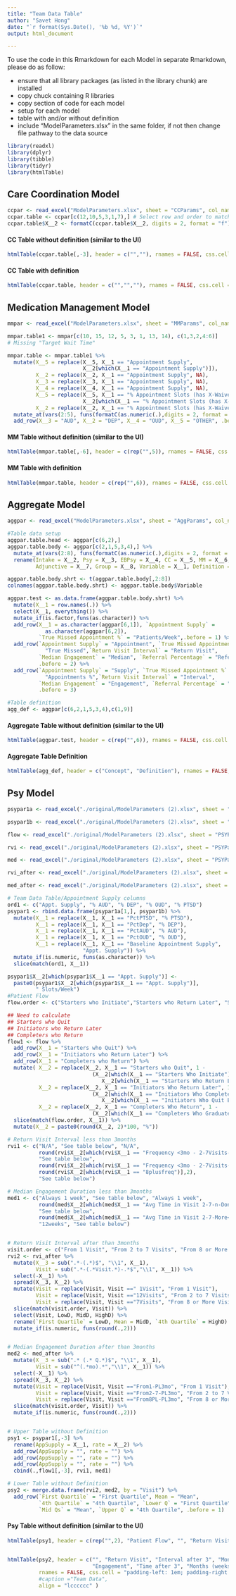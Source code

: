 ---
title: "Team Data Table"
author: "Savet Hong"
date: "`r format(Sys.Date(), '%b %d, %Y')`"
output: html_document

---
  
To use the code in this Rmarkdown for each Model in separate Rmarkdown, please do as follow:
  
- ensure that all library packages (as listed in the library chunk) are installed
- copy chuck containing R libraries 
- copy section of code for each model
+ setup for each model
+ table with and/or without definition
- include "ModelParameters.xlsx" in the same folder, if not then change file pathway to the data source    

```{r library, include=FALSE}

library(readxl)
library(dplyr)
library(tibble)
library(tidyr)
library(htmlTable)

```

## Care Coordination Model


```{r cc_setup, include=FALSE}
ccpar <- read_excel("ModelParameters.xlsx", sheet = "CCParams", col_names = FALSE)
ccpar.table <- ccpar[c(12,10,5,3,1,7),] # Select row and order to match UI
ccpar.table$X__2 <- formatC(ccpar.table$X__2, digits = 2, format = "f")

```

#### CC Table without definition (similar to the UI)

```{r cc_table_NOdef, echo=FALSE}

htmlTable(ccpar.table[,-3], header = c("",""), rnames = FALSE, css.cell = "padding-left: 1em; padding-right: 1em;", caption ="Team Data", align = "lr")
```

#### CC Table with definition

```{r cc_table_def, echo=FALSE}
htmlTable(ccpar.table, header = c("","",""), rnames = FALSE, css.cell = "padding-left: 1em; padding-right: 1em;", caption ="Team Data", align = "lrl")
```

## Medication Management Model


```{r mm_setup, include=FALSE}
mmpar <- read_excel("ModelParameters.xlsx", sheet = "MMParams", col_names = FALSE, range = "A1:F16")

mmpar.table1 <- mmpar[c(10, 15, 12, 5, 3, 1, 13, 14), c(1,3,2,4:6)] 
# Missing "Target Wait Time"

mmpar.table <- mmpar.table1 %>%
  mutate(X__5 = replace(X__5, X__1 == "Appointment Supply", 
                        X__2[which(X__1 == "Appointment Supply")]),
         X__2 = replace(X__2, X__1 == "Appointment Supply", NA),
         X__3 = replace(X__3, X__1 == "Appointment Supply", NA),
         X__4 = replace(X__4, X__1 == "Appointment Supply", NA),
         X__5 = replace(X__5, X__1 == "% Appointment Slots (has X-Waiver)",
                        X__2[which(X__1 == "% Appointment Slots (has X-Waiver)")]),
         X__2 = replace(X__2, X__1 == "% Appointment Slots (has X-Waiver)", NA)) %>%
  mutate_at(vars(2:5), funs(formatC(as.numeric(.),digits = 2, format = "f"))) %>%
  add_row(X__3 = "AUD", X__2 = "DEP", X__4 = "OUD", X__5 = "OTHER", .before = 3)

```

#### MM Table without definition (similar to the UI)

```{r mm_table_NOdef, echo=FALSE}

htmlTable(mmpar.table[,-6], header = c(rep("",5)), rnames = FALSE, css.cell = "padding-left: 1em; padding-right: 1em;", caption ="Team Data", align = "lrrrr")

```

#### MM Table with definition

```{r mm_table_def, echo=FALSE}

htmlTable(mmpar.table, header = c(rep("",6)), rnames = FALSE, css.cell = "padding-left: 1em; padding-right: 1em;", caption ="Team Data", align = "lrrrrl")

```


## Aggregate Model

```{r agg_setup, include=FALSE}
aggpar <- read_excel("ModelParameters.xlsx", sheet = "AggParams", col_names = FALSE, range = "A1:I12")

#Table data setup
aggpar.table.head <- aggpar[c(6,2),]
aggpar.table.body <- aggpar[c(2,1,5,3,4),] %>%
  mutate_at(vars(2:8), funs(formatC(as.numeric(.),digits = 2, format = "f"))) %>%
  rename(Intake = X__2, Psy = X__3, EBPsy = X__4, CC = X__5, MM = X__6, 
         Adjunctive = X__7, Group = X__8, Variable = X__1, Definition = X__9)

aggpar.table.body.shrt <- t(aggpar.table.body[,2:8]) 
colnames(aggpar.table.body.shrt) <- aggpar.table.body$Variable

aggpar.test <- as.data.frame(aggpar.table.body.shrt) %>%
  mutate(X__1 = row.names(.)) %>%
  select(X__1, everything()) %>%
  mutate_if(is.factor,funs(as.character)) %>%
  add_row(X__1 = as.character(aggpar[6,1]), `Appointment Supply` =
            as.character(aggpar[6,2]), 
          `True Missed Appointment %` = "Patients/Week",.before = 1) %>%
  add_row(`Appointment Supply` = "Appointment", `True Missed Appointment %` = 
            "True Missed",`Return Visit Interval` = "Return Visit", 
          `Median Engagement` = "Median", `Referral Percentage` = "Referral",
          .before = 2) %>%
  add_row(`Appointment Supply` = "Supply", `True Missed Appointment %` = 
            "Appointments %",`Return Visit Interval` = "Interval", 
          `Median Engagement` = "Engagement", `Referral Percentage` = "Percentage",
          .before = 3)

#Table definition
agg_def <- aggpar[c(6,2,1,5,3,4),c(1,9)]
```

#### Aggregate Table without definition (similar to the UI)

```{r agg_table, echo=FALSE}

htmlTable(aggpar.test, header = c(rep("",6)), rnames = FALSE, css.cell = "padding-left: 1em; padding-right: 1em;", caption ="Team Data", align = "lrrrr")

```
#### Aggregate Table Definition

```{r agg_table_def, echo=FALSE}
htmlTable(agg_def, header = c("Concept", "Definition"), rnames = FALSE, css.cell = "padding-left: 1em; padding-right: 1em;", caption ="Team Data: Aggregate Table Concept Definition", align = "ll")

```

## Psy Model

```{r psy_datafiles, include=FALSE}
psypar1a <- read_excel("./original/ModelParameters (2).xlsx", sheet = "PSYParams", col_names = FALSE, range = "B35:D36")

psypar1b <- read_excel("./original/ModelParameters (2).xlsx", sheet = "PSYParams", col_names = FALSE, range = "B40:D43")

flow <- read_excel("./original/ModelParameters (2).xlsx", sheet = "PSYParams", col_names = FALSE, range = "B3:D7")

rvi <- read_excel("./original/ModelParameters (2).xlsx", sheet = "PSYParams", col_names = FALSE, range = "B8:D12")

med <- read_excel("./original/ModelParameters (2).xlsx", sheet = "PSYParams", col_names = FALSE, range = "B13:D14")

rvi_after <- read_excel("./original/ModelParameters (2).xlsx", sheet = "PSYParams", col_names = FALSE, range = "B15:D23")

med_after <- read_excel("./original/ModelParameters (2).xlsx", sheet = "PSYParams", col_names = FALSE, range = "B24:D32")
```

```{r psy_setup, include=FALSE}
# Team Data Table/Appointment Supply columns
ord1 <- c("Appt. Supply", "% AUD", "% DEP", "% OUD", "% PTSD")
psypar1 <- rbind.data.frame(psypar1a[1,], psypar1b) %>%
  mutate(X__1 = replace(X__1, X__1 == "PctPTSD", "% PTSD"),
         X__1 = replace(X__1, X__1 == "PctDep", "% DEP"),
         X__1 = replace(X__1, X__1 == "PctAUD", "% AUD"),
         X__1 = replace(X__1, X__1 == "PctOUD", "% OUD"),
         X__1 = replace(X__1, X__1 == "Baseline Appointment Supply", 
                        "Appt. Supply")) %>%
  mutate_if(is.numeric, funs(as.character)) %>%
  slice(match(ord1, X__1))

psypar1$X__2[which(psypar1$X__1 == "Appt. Supply")] <-  
  paste0(psypar1$X__2[which(psypar1$X__1 == "Appt. Supply")], 
         " Slots/Week")
#Patient Flow 
flow.order <- c("Starters who Initiate","Starters who Return Later", "Starters who Quit", "Initiators who Complete","Initiators who Return Later", "Initiators who Quit Early", "Completers who Graduate","Completers who Return")

## Need to calculate
## Starters who Quit
## Initiators who Return Later
## Completers who Return
flow1 <- flow %>%
  add_row(X__1 = "Starters who Quit") %>% 
  add_row(X__1 = "Initiators who Return Later") %>%
  add_row(X__1 = "Completers who Return") %>%
  mutate( X__2 = replace(X__2, X__1 == "Starters who Quit", 1 - 
                           (X__2[which(X__1 == "Starters Who Initiate")] + 
                              X__2[which(X__1 == "Starters Who Return Later")])),
          X__2 = replace(X__2, X__1 == "Initiators Who Return Later", 1 - 
                           (X__2[which(X__1 == "Initiators Who Complete")] + 
                              X__2[which(X__1 == "Initiators Who Quit Early")])),
          X__2 = replace(X__2, X__1 == "Completers Who Return", 1 - 
                           (X__2[which(X__1 == "Completers Who Graduate")]))) %>%
  slice(match(flow.order, X__1)) %>%
  mutate(X__2 = paste0(round(X__2, 2)*100, "%"))

# Return Visit Interval less than 3months
rvi1 <- c("N/A", "See table below", "N/A", 
          round(rvi$X__2[which(rvi$X__1 == "Frequency <3mo - 2-7Visits-n-More<3mo")],2) ,
          "See table below",
          round(rvi$X__2[which(rvi$X__1 == "Frequency <3mo - 2-7Visits-n-done")],2), 
          round(rvi$X__2[which(rvi$X__1 == "8plusfreq")],2),
          "See table below")

# Median Engagement Duration less than 3months
med1 <- c("Always 1 week", "See table below", "Always 1 week",
          round(med$X__2[which(med$X__1 == "Avg Time in Visit 2-7-n-Done")], 2),
          "See table below", 
          round(med$X__2[which(med$X__1 == "Avg Time in Visit 2-7-More<3mo")],2),
          "12weeks", "See table below")


# Return Visit Interval after than 3months
visit.order <- c("From 1 Visit", "From 2 to 7 Visits", "From 8 or More Visits")
rvi2 <- rvi_after %>%
  mutate(X__3 = sub(".*-(.*)$", "\\1", X__1),
         Visit = sub(".*-(.*Visit.*)-.*$","\\1", X__1)) %>%
  select(-X__1) %>%
  spread(X__3, X__2) %>%
  mutate(Visit = replace(Visit, Visit ==" 1Visit", "From 1 Visit"),
         Visit = replace(Visit, Visit =="12Visits", "From 2 to 7 Visits"),
         Visit = replace(Visit, Visit =="7Visits", "From 8 or More Visits")) %>%
  slice(match(visit.order, Visit)) %>%
  select(Visit, LowD, MidD, HighD) %>%
  rename(`First Quartile` = LowD, Mean = MidD, `4th Quartile` = HighD) %>%
  mutate_if(is.numeric, funs(round(.,2)))


# Median Engagement Duration after than 3months
med2 <- med_after %>%
  mutate(X__3 = sub(".* (.* Q.*)$", "\\1", X__1),
         Visit = sub("^(.*mo).*","\\1", X__1)) %>%
  select(-X__1) %>%
  spread(X__3, X__2) %>%
  mutate(Visit = replace(Visit, Visit =="From1-PL3mo", "From 1 Visit"),
         Visit = replace(Visit, Visit =="From2-7-PL3mo", "From 2 to 7 Visits"),
         Visit = replace(Visit, Visit =="From8PL-PL3mo", "From 8 or More Visits"))%>%
  slice(match(visit.order, Visit)) %>%
  mutate_if(is.numeric, funs(round(.,2)))


# Upper Table without Definition
psy1 <- psypar1[,-3] %>%
  rename(AppSupply = X__1, rate = X__2) %>%
  add_row(AppSupply = "", rate = "") %>%
  add_row(AppSupply = "", rate = "") %>%
  add_row(AppSupply = "", rate = "") %>%
  cbind(.,flow1[,-3], rvi1, med1)

# Lower Table without Definition
psy2 <- merge.data.frame(rvi2, med2, by = "Visit") %>%
  add_row(`First Quartile` = "First Quartile", Mean = "Mean", 
          `4th Quartile` = "4th Quartile", `Lower Q` = "First Quartile",
          `Mid Qs` = "Mean", `Upper Q` = "4th Quartile", .before = 1)

```

#### Psy Table without definition (similar to the UI)
```{r psy_table, echo=FALSE}
htmlTable(psy1, header = c(rep("",2), "Patient Flow", "", "Return Visit \nInterval (weeks)", "Median Engagement \nDuration"), rnames = FALSE, css.cell = "padding-left: 1em; padding-right: 1em;", caption ="Team Data", align = "lllrcc")


htmlTable(psy2, header = c("", "Return Visit", "Interval after 3", "Months (weeks)",
                           "Engagement", "Time after 3", "Months (weeks)"),
          rnames = FALSE, css.cell = "padding-left: 1em; padding-right: 1em;", 
          #caption ="Team Data", 
          align = "lcccccc" )

```

